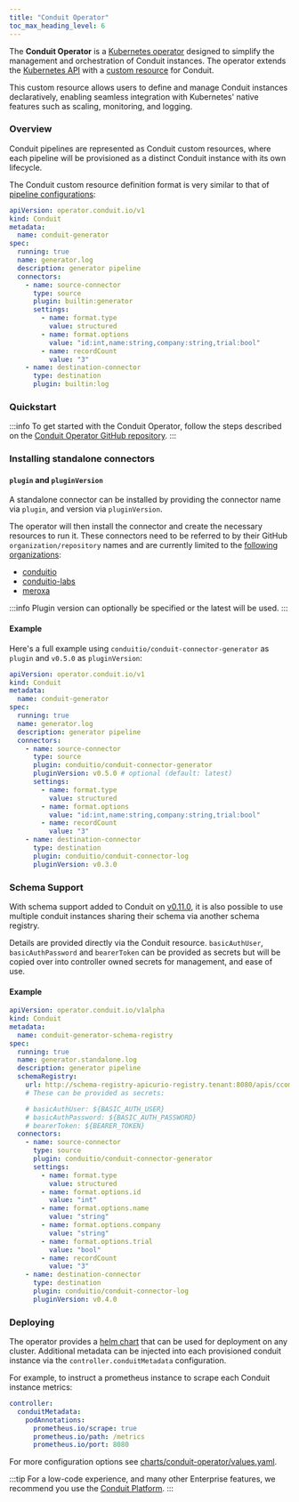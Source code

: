 ```yaml
---
title: "Conduit Operator"
toc_max_heading_level: 6
---
```


The **Conduit Operator** is a [Kubernetes operator](https://kubernetes.io/docs/concepts/extend-kubernetes/operator/) designed to simplify the management and orchestration of Conduit instances. The operator extends the [Kubernetes API](https://kubernetes.io/docs/concepts/overview/kubernetes-api/) with a [custom resource](https://kubernetes.io/docs/concepts/extend-kubernetes/api-extension/custom-resources/) for Conduit. 

This custom resource allows users to define and manage Conduit instances declaratively, enabling seamless integration with Kubernetes' native features such as scaling, monitoring, and logging.

### Overview

Conduit pipelines are represented as Conduit custom resources, where each pipeline will be provisioned 
as a distinct Conduit instance with its own lifecycle. 

The Conduit custom resource definition format is very similar to that of [pipeline configurations](/docs/using/pipelines/configuration-file):

```yaml
apiVersion: operator.conduit.io/v1
kind: Conduit
metadata:
  name: conduit-generator
spec:
  running: true
  name: generator.log
  description: generator pipeline
  connectors:
    - name: source-connector
      type: source
      plugin: builtin:generator
      settings:
        - name: format.type
          value: structured
        - name: format.options
          value: "id:int,name:string,company:string,trial:bool"
        - name: recordCount
          value: "3"
    - name: destination-connector
      type: destination
      plugin: builtin:log
```

### Quickstart

:::info
To get started with the Conduit Operator, follow the steps described on the [Conduit Operator GitHub repository](https://github.com/ConduitIO/conduit-operator).
:::

### Installing standalone connectors

#### `plugin` and `pluginVersion`

A standalone connector can be installed by providing the connector name via `plugin`, and version via `pluginVersion`. 

The operator will then install the connector and create the necessary resources to run it. These connectors need to be referred to by their GitHub `organization/repository` names and are currently limited to the [following organizations](https://github.com/ConduitIO/conduit-operator/blob/7321042d1fa1205f3c1e5faf70775184ebafedba/pkg/conduit/plugin.go#L9-L11):

- [conduitio](https://github.com/conduitio)
- [conduitio-labs](https://github.com/conduitio-labs)
- [meroxa](https://github.com/meroxa)


:::info
Plugin version can optionally be specified or the latest will be used. 
:::

#### Example

Here's a full example using `conduitio/conduit-connector-generator` as `plugin` and `v0.5.0` as `pluginVersion`:

```yaml
apiVersion: operator.conduit.io/v1
kind: Conduit
metadata:
  name: conduit-generator
spec:
  running: true
  name: generator.log
  description: generator pipeline
  connectors:
    - name: source-connector
      type: source
      plugin: conduitio/conduit-connector-generator
      pluginVersion: v0.5.0 # optional (default: latest)
      settings:
        - name: format.type
          value: structured
        - name: format.options
          value: "id:int,name:string,company:string,trial:bool"
        - name: recordCount
          value: "3"
    - name: destination-connector
      type: destination
      plugin: conduitio/conduit-connector-log
      pluginVersion: v0.3.0
```

### Schema Support

With schema support added to Conduit on [v0.11.0](/changelog/2024-08-19-conduit-0-11-0-release), it is also possible to use multiple conduit instances sharing their schema via another schema registry.

Details are provided directly via the Conduit resource. `basicAuthUser`, `basicAuthPassword` and `bearerToken` can be provided as secrets but will be copied over into controller owned secrets for management, and ease of use.

#### Example

```yaml
apiVersion: operator.conduit.io/v1alpha
kind: Conduit
metadata:
  name: conduit-generator-schema-registry
spec:
  running: true
  name: generator.standalone.log
  description: generator pipeline
  schemaRegistry:
    url: http://schema-registry-apicurio-registry.tenant:8080/apis/ccompat/v7
    # These can be provided as secrets:

    # basicAuthUser: ${BASIC_AUTH_USER}
    # basicAuthPassword: ${BASIC_AUTH_PASSWORD}
    # bearerToken: ${BEARER_TOKEN}
  connectors:
    - name: source-connector
      type: source
      plugin: conduitio/conduit-connector-generator
      settings:
        - name: format.type
          value: structured
        - name: format.options.id
          value: "int"
        - name: format.options.name
          value: "string"
        - name: format.options.company
          value: "string"
        - name: format.options.trial
          value: "bool"
        - name: recordCount
          value: "3"
    - name: destination-connector
      type: destination
      plugin: conduitio/conduit-connector-log
      pluginVersion: v0.4.0
```

### Deploying

The operator provides a [helm chart](https://github.com/ConduitIO/conduit-operator/blob/main/charts/conduit-operator) that can be used for deployment on any cluster. Additional metadata can be injected into each provisioned conduit instance via the `controller.conduitMetadata` configuration.

For example, to instruct a prometheus instance to scrape each Conduit instance metrics:

```yaml
controller:
  conduitMetadata:
    podAnnotations:
      prometheus.io/scrape: true
      prometheus.io/path: /metrics
      prometheus.io/port: 8080
```

For more configuration options see [charts/conduit-operator/values.yaml](https://github.com/ConduitIO/conduit-operator/blob/main/charts/conduit-operator/values.yaml).

:::tip
For a low-code experience, and many other Enterprise features, we recommend you use the [Conduit Platform](https://meroxa.io).
:::
